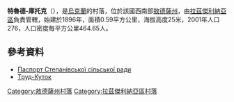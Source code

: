 {{coord|46|45|23|N|30|0|51|E|scale:30000|display=title}}

'''特魯德-庫托克'''（{{lang-uk|Труд-Куток}}），是[[烏克蘭|烏克蘭]]的村落，位於該國西南部[[敖德薩州|敖德薩州]]，由[[拉茲傑利納亞區|拉茲傑利納亞區]]負責管轄，始建於1896年，面積0.59平方公里，海拔高度25米，2001年人口276，人口密度每平方公里464.65人。

==參考資料==
*[http://rozdilna-rda.odessa.gov.ua/files/rozdilna-rda/files/PASPORT/pasportstepan_vs_ko_s_l_s_ko_radi_na_01_01_2016r.pdf Паспорт Степанівської сільської ради] {{Wayback|url=http://rozdilna-rda.odessa.gov.ua/files/rozdilna-rda/files/PASPORT/pasportstepan_vs_ko_s_l_s_ko_radi_na_01_01_2016r.pdf |date=20190222182409 }}
*[http://w1.c1.rada.gov.ua/pls/z7502/A005?rdat1=15.05.2007&rf7571=23097 Труд-Куток]

{{DEFAULTSORT:Труд-Куток}}
[[Category:敖德薩州村落|Category:敖德薩州村落]]
[[Category:拉茲傑利納亞區村落|Category:拉茲傑利納亞區村落]]


{{Odessa-geo-stub}}